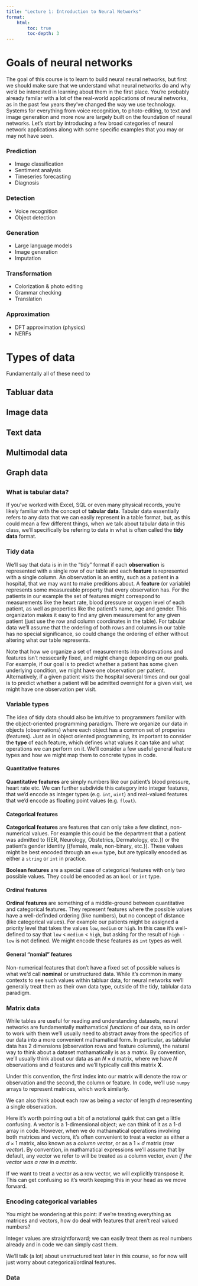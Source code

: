 ```yaml
---
title: "Lecture 1: Introduction to Neural Networks"
format:
    html:
        toc: true
        toc-depth: 3
---
```


# Goals of neural networks

The goal of this course is to learn to build neural neural networks, but first we should make sure that we understand what neural networks do and why we'd be interested in learning about them in the first place. You're probably already familar with a lot of the real-world applications of neural networks, as in the past few years they've changed the way we use technology. Systems for everything from voice recognition, to photo-editing, to text and image generation and more now are largely built on the foundation of neural networks. Let's start by introducing a few broad categories of neural network applications along with some specific examples that you may or may not have seen.


### Prediction

- Image classification
- Sentiment analysis
- Timeseries forecasting
- Diagnosis

### Detection

- Voice recognition
- Object detection

### Generation

- Large language models
- Image generation
- Imputation

### Transformation

- Colorization & photo editing
- Grammar checking
- Translation

### Approximation

- DFT approximation (physics)
- NERFs

# Types of data

Fundamentally all of these need to 

## Tabluar data



## Image data

## Text data

## Multimodal data

## Graph data

## 

### What is tabular data?

If you've worked with Excel, SQL or even many physical records, you're likely familiar with the concept of **tabular data**. Tabular data essentially refers to any data that we can easily represent in a table format, but, as this could mean a few different things, when we talk about tabular data in this class, we'll specifically be refering to data in what is often called the **tidy data** format. 

### Tidy data

We'll say that data is in in the "tidy" format if each **observation** is represented with a single row of our table and each **feature** is represented with a single column. An observation is an entity, such as a patient in a hospital, that we may want to make preditions about. A **feature** (or variable) represents some measureable property that every observation has. For the patients in our example the set of features might correspond to measurements like the heart rate, blood pressure or oxygen level of each patient, as well as properties like the patient's name, age and gender. This organizaton makes it easy to find any given measurement for any given patient (just use the row and column coordinates in the table). For tabular data we'll assume that the ordering of both rows and columns in our table has no special significance, so could change the ordering of either without altering what our table represents.

Note that how we organize a set of measurements into obsrevations and features isn't nessecarily fixed, and might change depending on our goals. For example, if our goal is to predict whether a patient has some given underlying condition, we might have one observation per patient. Alternatively, if a given patient visits the hospital several times and our goal is to predict whether a patient will be admitted overnight for a given visit, we might have one observation per visit. 

### Variable types

The idea of tidy data should also be intuitive to programmers familiar with the object-oriented programming paradigm. There we organize our data in objects (observations) where each object has a common set of properies (features). Just as in object oriented programming, its important to consider the **type** of each feature, which defines what values it can take and what operations we can perform on it. We'll consider a few useful general feature types and how we might map them to concrete types in code.

#### Quantitative features

**Quantitative features** are simply numbers like our patient's blood pressure, heart rate etc. We can further subdivide this category into integer features, that we'd encode as integer types (e.g. `int`, `uint`) and real-valued features that we'd encode as floating point values (e.g. `float`).

#### Categorical features

**Categorical features** are features that can only take a few distinct, non-numerical values. For example this could be the department that a patient was admitted to ({ER, Neurology, Obstetrics, Dermatology, etc.}) or the patient's gender identity ({female, male, non-binary, etc.}). These values might be best encoded through an `enum` type, but are typically encoded as either a `string` or `int` in practice. 

**Boolean features** are a special case of categorical features with only two possible values. They could be encoded as an `bool` or `int` type.

#### Ordinal features

**Ordinal features** are something of a middle-ground between quantitative and categorical features. They represent features where the possible values have a well-definded ordering (like numbers), but no concept of distance (like categorical values). For example our patients might be assigned a priority level that takes the values `low`, `medium` or `high`. In this case it's well-defined to say that `low` < `medium` < `high`, but asking for the result of `high - low` is not defined. We might encode these features as `int` types as well.

#### General "nomial" features

Non-numerical features that don't have a fixed set of possible values is what we'd call **nominal** or unstructured data. While it's common in many contexts to see such values within tabluar data, for neural networks we'll generally treat them as their own data type, outside of the tidy, tablular data paradigm.

### Matrix data

While tables are useful for reading and understanding datasets, neural networks are fundamentally mathamatical *functions* of our data, so in order to work with them we'll usually need to abstract away from the specifics of our data into a more convenient mathamatical form. In particular, as tablular data has 2 dimensions (observation rows and feature columns), the natural way to think about a dataset mathamatically is as a *matrix*. By convention, we'll usually think about our data as an $N \times d$ matrix, where we have $N$ observations and $d$ features and we'll typically call this matrix $\mathbf{X}$. 

Under this convention, the first index into our matrix will denote the row or observation and the second, the column or feature. In code, we'll use `numpy` arrays to represent matrices, which work similarly. 

We can also think about each row as being a *vector* of length $d$ representing a single observation. 


Here it's worth pointing out a bit of a notational quirk that can get a little confusing. A vector is a 1-dimensional object; we can think of it as a 1-d array in code. However, when we do mathamatical operations involving both matrices and vectors, it's often convenient to treat a vector as either a $d \times 1$ matrix, also known as a *column vector*, or as a $1 \times d$ matrix (*row vector*). By convention, in mathamatical expressions we'll assume that by default, any vector we refer to will be treated as a column vector, *even if the vector was a row in a matrix*.

If we want to treat a vector as a row vector, we will explicitly transpose it. This can get confusing so it's worth keeping this in your head as we move forward.

### Encoding categorical variables
You might be wondering at this point: if we're treating everything as matrices and vectors, how do deal with features that aren't real valued numbers?

Integer values are straightforward; we can easily treat them as real numbers already and in code we can simply cast them.

We'll talk (a lot) about unstructured text later in this course, so for now will just worry about categorical/ordinal features. 

### Data 

